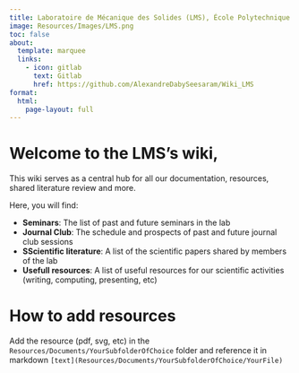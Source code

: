 ```yaml
---
title: Laboratoire de Mécanique des Solides (LMS), École Polytechnique
image: Resources/Images/LMS.png
toc: false
about:
  template: marquee
  links:
    - icon: gitlab
      text: Gitlab
      href: https://github.com/AlexandreDabySeesaram/Wiki_LMS
format:
  html:
    page-layout: full
---
```

# Welcome to the LMS's wiki,
This wiki serves as a central hub for all our documentation, resources, shared literature review and more.

Here, you will find:

* **Seminars**: The list of past and future seminars in the lab
* **Journal Club**: The schedule and prospects of past and future journal club sessions
* **SScientific literature**: A list of the scientific papers shared by members of the lab
* **Usefull resources**: A list of useful resources for our scientific activities (writing, computing, presenting, etc)

# How to add resources
 Add the resource (pdf, svg, etc) in the `Resources/Documents/YourSubfolderOfChoice` folder and reference it in markdown `[text](Resources/Documents/YourSubfolderOfChoice/YourFile)`




